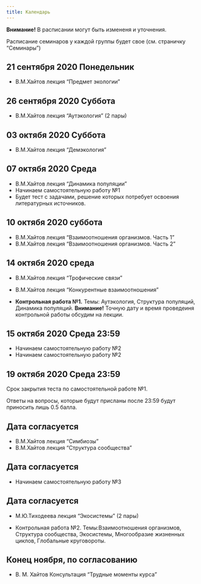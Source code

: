 ```yaml
---
title: Календарь
---
```


**Внимание!** В расписании могут быть измененя и уточнения.

Расписание семинаров у каждой группы будет свое (см. страничку "Семинары")


## 21 сентября 2020	Понедельник
- В.М.Хайтов лекция "Предмет экологии"

## 26 сентября 2020	Суббота
- В.М.Хайтов лекция "Аутэкология" (2 пары)

## 03 октябя 2020	Суббота
- В.М.Хайтов лекция "Демэкология"

## 07 октябя 2020	Среда

- В.М.Хайтов лекция "Динамика популяции"
- Начинаем самостоятельную работу №1
- Будет тест с задачами, решение которых потребует освоения литературных источников. 


## 10 октябя 2020	суббота

- В.М.Хайтов лекция "Взаимоотношения организмов. Часть 1"
- В.М.Хайтов лекция "Взаимоотношения организмов. Часть 2"

## 14 октябя 2020	среда

- В.М.Хайтов лекция "Трофические связи"
- В.М.Хайтов лекция "Конкурентные взаимоотношения"


- **Контрольная работа №1.** Темы: Аутэкология, Структура популяций, Динамика популяций.
**Внимание!** Точную дату и время проведеиня контрольной работы обсудим на лекции.



## 15 октябя 2020	Среда 23:59 

- Начинаем самостоятельную работу №2
- Начинаем самостоятельную работу №2



## 19 октябя 2020	Среда 23:59 

Срок закрытия теста по самостоятельной работе №1. 

Ответы на вопросы, которые будут присланы после 23:59 будут приносить лишь 0.5 балла.



## Дата согласуется
- В.М.Хайтов лекция "Симбиозы"
- В.М.Хайтов лекция "Структура сообщества"

## Дата согласуется

- Начинаем самостоятельную работу №3



## Дата согласуется
- М.Ю.Тиходеева лекция "Экосистемы" (2 пары)

- Контрольная работа №2. Темы:Взаимоотношения организмов, Структура сообщества, Экосистемы, Многообразие жизненных циклов, Глобальные круговороты.


## Конец ноября, по согласованию 	
- В. М. Хайтов Консультация "Трудные моменты курса"	 





